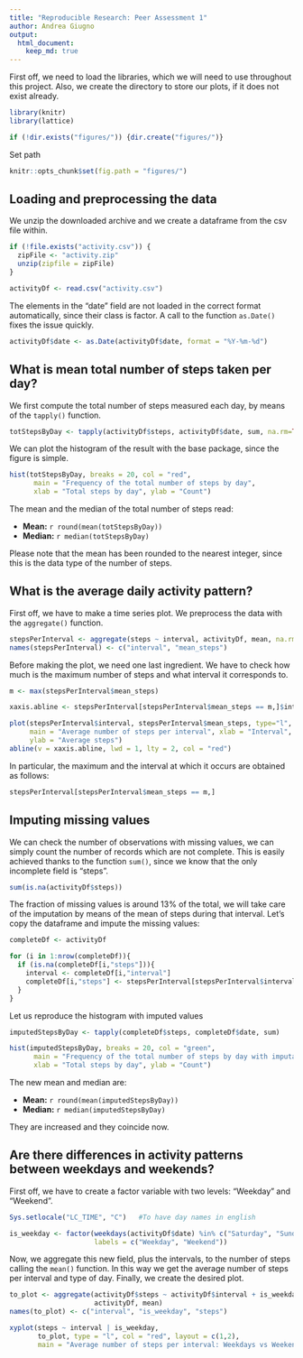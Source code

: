 ```yaml
---
title: "Reproducible Research: Peer Assessment 1"
author: Andrea Giugno
output: 
  html_document:
    keep_md: true
---
```


First off, we need to load the libraries, which we will need to use throughout this project. Also, we create the directory to store our plots, if it does not exist already.
```r
library(knitr)
library(lattice)

if (!dir.exists("figures/")) {dir.create("figures/")}
```
Set path
```r
knitr::opts_chunk$set(fig.path = "figures/")
```
## Loading and preprocessing the data
We unzip the downloaded archive and we create a dataframe from the csv file within.
```r
if (!file.exists("activity.csv")) {
  zipFile <- "activity.zip"
  unzip(zipfile = zipFile)
}

activityDf <- read.csv("activity.csv")
```

The elements in the "date" field  are not loaded in the correct format automatically, since their class is factor. A call to the function ```as.Date()``` fixes the issue quickly.
```r
activityDf$date <- as.Date(activityDf$date, format = "%Y-%m-%d")
```
## What is mean total number of steps taken per day?

We first compute the total number of steps measured each day, by means of the ```tapply()``` function. 

```r
totStepsByDay <- tapply(activityDf$steps, activityDf$date, sum, na.rm=TRUE)
```
We can plot the histogram of the result with the base package, since the figure is simple.

```r
hist(totStepsByDay, breaks = 20, col = "red",
      main = "Frequency of the total number of steps by day",
      xlab = "Total steps by day", ylab = "Count")
```

The mean and the median of the total number of steps read:

* **Mean:** `r round(mean(totStepsByDay))`
* **Median:** `r median(totStepsByDay)`

Please note that the mean has been rounded to the nearest integer, since this is the data type of the number of steps.

## What is the average daily activity pattern?

First off, we have to make a time series plot. We preprocess the data with the ```aggregate()``` function.

```r
stepsPerInterval <- aggregate(steps ~ interval, activityDf, mean, na.rm=TRUE)
names(stepsPerInterval) <- c("interval", "mean_steps")
```
Before making the plot, we need one last ingredient. We have to check how much is the maximum number of steps and what interval it corresponds to.
```r
m <- max(stepsPerInterval$mean_steps)

xaxis.abline <- stepsPerInterval[stepsPerInterval$mean_steps == m,]$interval
```

```r
plot(stepsPerInterval$interval, stepsPerInterval$mean_steps, type="l",
     main = "Average number of steps per interval", xlab = "Interval",
     ylab = "Average steps")
abline(v = xaxis.abline, lwd = 1, lty = 2, col = "red")
```

In particular, the maximum and the interval at which it occurs are obtained as follows:
```r
stepsPerInterval[stepsPerInterval$mean_steps == m,]
```

## Imputing missing values

We can check the number of observations with missing values, we can simply count the number of records which are not complete. This is easily achieved thanks to the function ```sum()```, since we know that the only incomplete field is "steps".
```r
sum(is.na(activityDf$steps))
```
The fraction of missing values is around 13% of the total, we will take care of the imputation by means of the mean of steps during that interval.
Let's copy the dataframe and impute the missing values:
```r
completeDf <- activityDf

for (i in 1:nrow(completeDf)){
  if (is.na(completeDf[i,"steps"])){
    interval <- completeDf[i,"interval"]
    completeDf[i,"steps"] <- stepsPerInterval[stepsPerInterval$interval==interval,]$mean_steps
  }
}
```
Let us reproduce the histogram with imputed values
```r
imputedStepsByDay <- tapply(completeDf$steps, completeDf$date, sum)

hist(imputedStepsByDay, breaks = 20, col = "green",
      main = "Frequency of the total number of steps by day with imputation",
      xlab = "Total steps by day", ylab = "Count")
```

The new mean and median are:

* **Mean:** `r round(mean(imputedStepsByDay))`
* **Median:** `r median(imputedStepsByDay)`

They are increased and they coincide now.

## Are there differences in activity patterns between weekdays and weekends?

First off, we have to create a factor variable with two levels: "Weekday" and "Weekend".
```r
Sys.setlocale("LC_TIME", "C")   #To have day names in english

is_weekday <- factor(weekdays(activityDf$date) %in% c("Saturday", "Sunday"),
                     labels = c("Weekday", "Weekend"))
```
Now, we aggregate this new field, plus the intervals, to the number of steps calling the ```mean()``` function. In this way we get the average number of steps per interval and type of day. Finally, we create the desired plot.
```r
to_plot <- aggregate(activityDf$steps ~ activityDf$interval + is_weekday,
                     activityDf, mean)
names(to_plot) <- c("interval", "is_weekday", "steps")

xyplot(steps ~ interval | is_weekday, 
       to_plot, type = "l", col = "red", layout = c(1,2),
       main = "Average number of steps per interval: Weekdays vs Weekends")
```